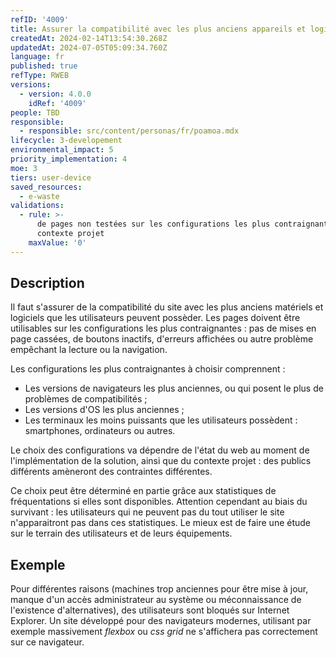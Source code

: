 ```yaml
---
refID: '4009'
title: Assurer la compatibilité avec les plus anciens appareils et logiciels du parc
createdAt: 2024-02-14T13:54:30.268Z
updatedAt: 2024-07-05T05:09:34.760Z
language: fr
published: true
refType: RWEB
versions:
  - version: 4.0.0
    idRef: '4009'
people: TBD
responsible:
  - responsible: src/content/personas/fr/poamoa.mdx
lifecycle: 3-developement
environmental_impact: 5
priority_implementation: 4
moe: 3
tiers: user-device
saved_resources:
  - e-waste
validations:
  - rule: >-
      de pages non testées sur les configurations les plus contraignantes du
      contexte projet
    maxValue: '0'
---
```


## Description

Il faut s'assurer de la compatibilité du site avec les plus anciens matériels et logiciels que les utilisateurs peuvent possèder.
Les pages doivent être utilisables sur les configurations les plus contraignantes : pas de mises en page cassées, de boutons inactifs,
d'erreurs affichées ou autre problème empêchant la lecture ou la navigation.

Les configurations les plus contraignantes à choisir comprennent :

* Les versions de navigateurs les plus anciennes, ou qui posent le plus de problèmes de compatibilités ;
* Les versions d'OS les plus anciennes ;
* Les terminaux les moins puissants que les utilisateurs possèdent : smartphones, ordinateurs ou autres.

Le choix des configurations va dépendre de l'état du web au moment de l'implémentation de la solution, ainsi que du contexte
projet : des publics différents amèneront des contraintes différentes.

Ce choix peut être déterminé en partie grâce aux statistiques de fréquentations si elles sont disponibles. Attention cependant au biais du
survivant : les utilisateurs qui ne peuvent pas du tout utiliser le site n'apparaitront pas dans ces statistiques. Le mieux
est de faire une étude sur le terrain des utilisateurs et de leurs équipements.

## Exemple

Pour différentes raisons (machines trop anciennes pour être mise à jour, manque d'un accès administrateur au système ou
méconnaissance de l'existence d'alternatives), des utilisateurs sont bloqués sur Internet Explorer.
Un site développé pour des navigateurs modernes, utilisant par exemple massivement *flexbox* ou *css grid* ne s'affichera
pas correctement sur ce navigateur.
